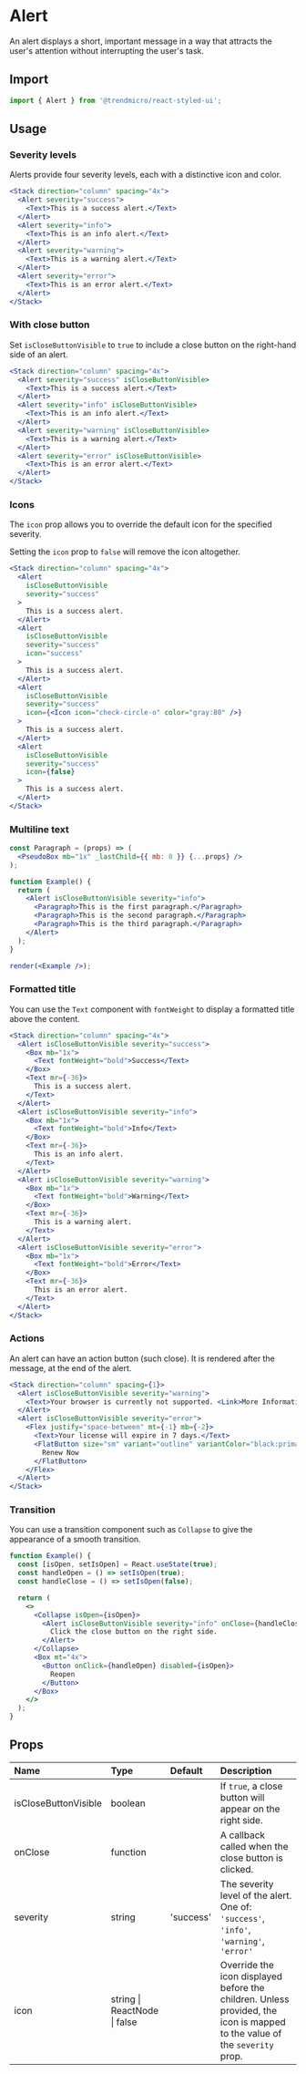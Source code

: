 # Alert

An alert displays a short, important message in a way that attracts the user's attention without interrupting the user's task.

## Import

```js
import { Alert } from '@trendmicro/react-styled-ui';
```

## Usage

### Severity levels

Alerts provide four severity levels, each with a distinctive icon and color.

```jsx
<Stack direction="column" spacing="4x">
  <Alert severity="success">
    <Text>This is a success alert.</Text>
  </Alert>
  <Alert severity="info">
    <Text>This is an info alert.</Text>
  </Alert>
  <Alert severity="warning">
    <Text>This is a warning alert.</Text>
  </Alert>
  <Alert severity="error">
    <Text>This is an error alert.</Text>
  </Alert>
</Stack>
```

### With close button

Set `isCloseButtonVisible` to `true` to include a close button on the right-hand side of an alert.

```jsx
<Stack direction="column" spacing="4x">
  <Alert severity="success" isCloseButtonVisible>
    <Text>This is a success alert.</Text>
  </Alert>
  <Alert severity="info" isCloseButtonVisible>
    <Text>This is an info alert.</Text>
  </Alert>
  <Alert severity="warning" isCloseButtonVisible>
    <Text>This is a warning alert.</Text>
  </Alert>
  <Alert severity="error" isCloseButtonVisible>
    <Text>This is an error alert.</Text>
  </Alert>
</Stack>
```

### Icons

The `icon` prop allows you to override the default icon for the specified severity.

Setting the `icon` prop to `false` will remove the icon altogether.

```jsx
<Stack direction="column" spacing="4x">
  <Alert
    isCloseButtonVisible
    severity="success"
  >
    This is a success alert.
  </Alert>
  <Alert
    isCloseButtonVisible
    severity="success"
    icon="success"
  >
    This is a success alert.
  </Alert>
  <Alert
    isCloseButtonVisible
    severity="success"
    icon={<Icon icon="check-circle-o" color="gray:80" />}
  >
    This is a success alert.
  </Alert>
  <Alert
    isCloseButtonVisible
    severity="success"
    icon={false}
  >
    This is a success alert.
  </Alert>
</Stack>
```

### Multiline text

```jsx noInline
const Paragraph = (props) => (
  <PseudoBox mb="1x" _lastChild={{ mb: 0 }} {...props} />
);

function Example() {
  return (
    <Alert isCloseButtonVisible severity="info">
      <Paragraph>This is the first paragraph.</Paragraph>
      <Paragraph>This is the second paragraph.</Paragraph>
      <Paragraph>This is the third paragraph.</Paragraph>
    </Alert>
  );
}

render(<Example />);
```

### Formatted title

You can use the `Text` component with `fontWeight` to display a formatted title above the content.

```jsx
<Stack direction="column" spacing="4x">
  <Alert isCloseButtonVisible severity="success">
    <Box mb="1x">
      <Text fontWeight="bold">Success</Text>
    </Box>
    <Text mr={-36}>
      This is a success alert.
    </Text>
  </Alert>
  <Alert isCloseButtonVisible severity="info">
    <Box mb="1x">
      <Text fontWeight="bold">Info</Text>
    </Box>
    <Text mr={-36}>
      This is an info alert.
    </Text>
  </Alert>
  <Alert isCloseButtonVisible severity="warning">
    <Box mb="1x">
      <Text fontWeight="bold">Warning</Text>
    </Box>
    <Text mr={-36}>
      This is a warning alert.
    </Text>
  </Alert>
  <Alert isCloseButtonVisible severity="error">
    <Box mb="1x">
      <Text fontWeight="bold">Error</Text>
    </Box>
    <Text mr={-36}>
      This is an error alert.
    </Text>
  </Alert>
</Stack>
```

### Actions

An alert can have an action button (such close). It is rendered after the message, at the end of the alert.

```jsx
<Stack direction="column" spacing={1}>
  <Alert isCloseButtonVisible severity="warning">
    <Text>Your browser is currently not supported. <Link>More Information</Link></Text>
  </Alert>
  <Alert isCloseButtonVisible severity="error">
    <Flex justify="space-between" mt={-1} mb={-2}>
      <Text>Your license will expire in 7 days.</Text>
      <FlatButton size="sm" variant="outline" variantColor="black:primary">
        Renew Now
      </FlatButton>
    </Flex>
  </Alert>
</Stack>
```

### Transition

You can use a transition component such as `Collapse` to give the appearance of a smooth transition.

```jsx
function Example() {
  const [isOpen, setIsOpen] = React.useState(true);
  const handleOpen = () => setIsOpen(true);
  const handleClose = () => setIsOpen(false);

  return (
    <>
      <Collapse isOpen={isOpen}>
        <Alert isCloseButtonVisible severity="info" onClose={handleClose}>
          Click the close button on the right side.
        </Alert>
      </Collapse>
      <Box mt="4x">
        <Button onClick={handleOpen} disabled={isOpen}>
          Reopen
        </Button>
      </Box>
    </>
  );
}
```

## Props

| Name | Type | Default | Description |
| :--- | :--- | :------ | :---------- |
| isCloseButtonVisible | boolean | | If `true`, a close button will appear on the right side. |
| onClose | function | | A callback called when the close button is clicked. |
| severity | string | 'success' | The severity level of the alert. One of: `'success'`, `'info'`, `'warning'`, `'error'` |
| icon | string \| ReactNode \| false | | Override the icon displayed before the children. Unless provided, the icon is mapped to the value of the `severity` prop. |

